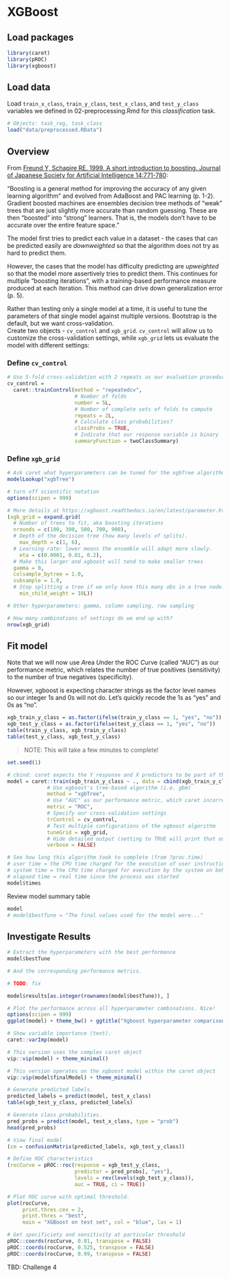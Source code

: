 # XGBoost

## Load packages

```r
library(caret)
library(pROC)
library(xgboost)
```

## Load data 

Load `train_x_class`, `train_y_class`, `test_x_class`, and `test_y_class` variables we defined in 02-preprocessing.Rmd for this *classification* task.  

```r
# Objects: task_reg, task_class
load("data/preprocessed.RData")
```

## Overview

From [Freund Y, Schapire RE. 1999. A short introduction to boosting. Journal of Japanese Society for Artificial Intelligence 14:771-780](https://cseweb.ucsd.edu/~yfreund/papers/IntroToBoosting.pdf):  

"Boosting is a general method for improving the accuracy of any given learning algorithm" and evolved from AdaBoost and PAC learning (p. 1-2). Gradient boosted machines are ensembles decision tree methods of "weak" trees that are just slightly more accurate than random guessing. These are then "boosted" into "strong" learners. That is, the models don't have to be accurate over the entire feature space."  

The model first tries to predict each value in a dataset - the cases that can be predicted easily are _downweighted_ so that the algorithm does not try as hard to predict them.  

However, the cases that the model has difficulty predicting are _upweighted_ so that the model more assertively tries to predict them. This continues for multiple "boosting iterations", with a training-based performance measure produced at each iteration. This method can drive down generalization error (p. 5). 

Rather than testing only a single model at a time, it is useful to tune the parameters of that single model against multiple versions. Bootstrap is the default, but we want cross-validation.  
Create two objects - `cv_control` and `xgb_grid`. `cv_control` will allow us to customize the cross-validation settings, while `xgb_grid` lets us evaluate the model with different settings:

### Define `cv_control`

```r
# Use 5-fold cross-validation with 2 repeats as our evaluation procedure (instead of the default "bootstrap")
cv_control =
  caret::trainControl(method = "repeatedcv",
                      # Number of folds
                      number = 5L,
                      # Number of complete sets of folds to compute
                      repeats = 2L,
                      # Calculate class probabilities?
                      classProbs = TRUE,
                      # Indicate that our response variable is binary
                      summaryFunction = twoClassSummary) 
```

### Define `xgb_grid`

```r
# Ask caret what hyperparameters can be tuned for the xgbTree algorithm.
modelLookup("xgbTree")

# turn off scientific notation
options(scipen = 999)

# More details at https://xgboost.readthedocs.io/en/latest/parameter.html
(xgb_grid = expand.grid(
  # Number of trees to fit, aka boosting iterations
  nrounds = c(100, 300, 500, 700, 900),
  # Depth of the decision tree (how many levels of splits).
	max_depth = c(1, 6), 
  # Learning rate: lower means the ensemble will adapt more slowly.
	eta = c(0.0001, 0.01, 0.2),
  # Make this larger and xgboost will tend to make smaller trees
  gamma = 0,
  colsample_bytree = 1.0,
  subsample = 1.0,
  # Stop splitting a tree if we only have this many obs in a tree node.
	min_child_weight = 10L))

# Other hyperparameters: gamma, column sampling, row sampling

# How many combinations of settings do we end up with?
nrow(xgb_grid)
```

## Fit model

Note that we will now use *A*rea *U*nder the ROC *C*urve (called "AUC") as our performance metric, which relates the number of true positives (sensitivity) to the number of true negatives (specificity).  

However, xgboost is expecting character strings as the factor level names so our integer 1s and 0s will not do. Let's quickly recode the 1s as "yes" and 0s as "no". 

```r
xgb_train_y_class = as.factor(ifelse(train_y_class == 1, "yes", "no"))
xgb_test_y_class = as.factor(ifelse(test_y_class == 1, "yes", "no"))
table(train_y_class, xgb_train_y_class)
table(test_y_class, xgb_test_y_class)
```

> NOTE: This will take a few minutes to complete! 

```r
set.seed(1)

# cbind: caret expects the Y response and X predictors to be part of the same dataframe
model = caret::train(xgb_train_y_class ~ ., data = cbind(xgb_train_y_class, train_x_class), 
             # Use xgboost's tree-based algorithm (i.e. gbm)
             method = "xgbTree",
             # Use "AUC" as our performance metric, which caret incorrectly calls "ROC"
             metric = "ROC",
             # Specify our cross-validation settings
             trControl = cv_control,
             # Test multiple configurations of the xgboost algorithm
             tuneGrid = xgb_grid,
             # Hide detailed output (setting to TRUE will print that output)
             verbose = FALSE)

# See how long this algorithm took to complete (from ?proc.time)
# user time = the CPU time charged for the execution of user instructions of the calling process
# system time = the CPU time charged for execution by the system on behalf of the calling  process
# elapsed time = real time since the process was started
model$times 
```

Review model summary table
```r
model
# model$bestTune = "The final values used for the model were..."
```

## Investigate Results

```r
# Extract the hyperparameters with the best performance
model$bestTune

# And the corresponding performance metrics. 

# TODO: fix 

model$results[as.integer(rownames(model$bestTune)), ]

# Plot the performance across all hyperparameter combinations. Nice!
options(scipen = 999)
ggplot(model) + theme_bw() + ggtitle("Xgboost hyperparameter comparison") 

# Show variable importance (text).
caret::varImp(model)

# This version uses the complex caret object
vip::vip(model) + theme_minimal()

# This version operates on the xgboost model within the caret object
vip::vip(model$finalModel) + theme_minimal()

# Generate predicted labels.
predicted_labels = predict(model, test_x_class)
table(xgb_test_y_class, predicted_labels)

# Generate class probabilities.
pred_probs = predict(model, test_x_class, type = "prob")
head(pred_probs)

# View final model
(cm = confusionMatrix(predicted_labels, xgb_test_y_class))

# Define ROC characteristics
(rocCurve = pROC::roc(response = xgb_test_y_class,
                      predictor = pred_probs[, "yes"],
                      levels = rev(levels(xgb_test_y_class)),
                      auc = TRUE, ci = TRUE))

# Plot ROC curve with optimal threshold.
plot(rocCurve, 
     print.thres.cex = 2,
     print.thres = "best", 
     main = "XGBoost on test set", col = "blue", las = 1) 

# Get specificiety and sensitivity at particular threshold
pROC::coords(rocCurve, 0.01, transpose = FALSE)
pROC::coords(rocCurve, 0.525, transpose = FALSE) 
pROC::coords(rocCurve, 0.99, transpose = FALSE)
```

TBD: Challenge 4